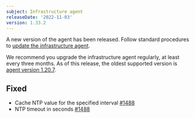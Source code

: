 ```yaml
---
subject: Infrastructure agent
releaseDate: '2022-11-03'
version: 1.33.2
---
```


A new version of the agent has been released. Follow standard procedures to [update the infrastructure agent](/docs/infrastructure/install-configure-manage-infrastructure/update-or-uninstall/update-infrastructure-agent).

We recommend you upgrade the infrastructure agent regularly, at least every three months. As of this release, the oldest supported version is [agent version 1.20.7](/docs/release-notes/infrastructure-release-notes/infrastructure-agent-release-notes/new-relic-infrastructure-agent-1207).

## Fixed

* Cache NTP value for the specified interval [#1488](https://github.com/newrelic/infrastructure-agent/pull/1488)
* NTP timeout in seconds [#1488](https://github.com/newrelic/infrastructure-agent/pull/1488)
